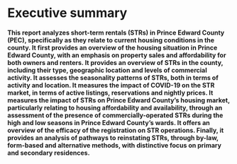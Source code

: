 # Executive summary {-}

**This report analyzes short-term rentals (STRs) in Prince Edward County (PEC), specifically as they relate to current housing conditions in the county. It first provides an overview of the housing situation in Prince Edward County, with an emphasis on property sales and affordability for both owners and renters. It provides an overview of STRs in the county, including their type, geographic location and levels of commercial activity. It assesses the seasonality patterns of STRs, both in terms of activity and location. It measures the impact of COVID-19 on the STR market, in terms of active listings, reservations and nightly prices. It measures the impact of STRs on Prince Edward County’s housing market, particularly relating to housing affordability and availability, through an assessment of the presence of commercially-operated STRs during the high and low seasons in Prince Edward County’s wards. It offers an overview of the efficacy of the registration on STR operations. Finally, it provides an analysis of pathways to reinstating STRs, through by-law, form-based and alternative methods, with distinctive focus on primary and secondary residences.**

\noindent\rule{\textwidth}{1pt}

<!-- **HOUSING IN PRINCE EDWARD COUNTY: SUMMARY ANALYSIS** -->

<!-- - In 2020 and 2021, housing prices in Prince Edward County have been skyrocketing, with a year-over-year increase of  -->
<!-- - In order for 2020 and 2021 housing prices to be affordable for renters in the county, households would require an additional $XX,XXX in after-tax income in Picton, $XX,XXX in TKTK and $XX,XXX in TKTK. -->
<!-- - Up to half of home sales were attributable to new short-term accommodations being created in the county in 2016, while that number was a quarter in 2020.  -->
<!-- - The largest year-over-year increases in rent occurred in 2021, when rents increased by 52%. Renters in Picton spend on average $TKTK more on rent than what is considered affordable, while this number is $TKTK for Wellington. -->

<!-- **SHORT-TERM RENTALS IN PRINCE EDWARD COUNTY: MARKET OVERVIEW** -->

<!-- - There were TKTK active STR listings in Prince Edward County housing units in 2020, which collectively earned $151.4 million. -->
<!-- - Listings in the county are highly decentralized compared to other STR markets in Canada. Picton is the ward with the most active STR listings, followed by Hallowell and Wellington. -->
<!-- - More than two thirds (69.6%) of Prince Edward County’s STR listings are entire homes, and entire homes are responsible for 86.3% of all revenue. -->
<!-- - Revenue is concentrated unevenly among hosts, with the top 10% earning 43.2% of revenue, and the top 1% earning 13.6%, but Prince Edward County has much less revenue concentration than other large cities in Canada. -->
<!-- - Commercial operators who control multiple STR listings account for 34.7% listings and 30.6% revenue, and those shares have been falling consistently since the introduction of the City’s 2018 STR regulations. -->
<!-- - STR activity in Prince Edward County has suffered an unprecedented collapse during the COVID-19 pandemic. -->
<!-- - Reservations since the Covid-19 pandemic are down 25%% compared to pre-pandemic levels. However, prices have been around 75% above the trend in the county: a unique situation in Canadian tourist destination markets. -->

<!-- **SEASONALITY OF THE SHORT-TERM RENTAL MARKET IN PRINCE EDWARD COUNTY** -->

<!-- - TKTK -->
<!-- - TKTK -->
<!-- - TKTK -->
<!-- - TKTK -->
<!-- - TKTK -->

<!-- **SHORT-TERM RENTALS IN PRINCE EDWARD COUNTY: HOUSING IMPACTS** -->

<!-- - Short-term rentals removed TKTK housing units from Prince Edward County’s long-term market in 2020, a decline of XX% since 2019. -->
<!-- - Almost two thirds of all entire-home listings and four in ten private-room listings are dedicated STRs. -->
<!-- - In the Downtown area, 1.9% of all housing has been converted to dedicated STRs, while the figure is 1.5% in Riley Park and 1.4% in Shaughnessy. -->
<!-- - Between 2015 and 2019, STRs have been responsible for a 2.1% increase in average monthly rent, and the average renter household in Prince Edward County has paid an additional $1,390 in rent because of the impact of STRs. -->
<!-- - The number of frequently-rented entire home listings dropped from 2,680 in January 2020 to just 940 in August 2020. -->
<!-- - 39.2% of FREH listings were permanently deactivated and 22.9% were temporarily blocked. -->

<!-- **PRINCE EDWARD COUNTY REGISTRATION ANALYSIS** -->

<!-- - TKTK -->
<!-- - TKTK -->
<!-- - TKTK -->
<!-- - TKTK -->
<!-- - TKTK -->

<!-- **PATHWAYS TO REINSTATING SHORT-TERM RENTAL ACCOMODATION REGULATIONS** -->

<!-- - Based on the registration analysis, there are two policy pathways that the county could take to reinstate the STA registration system: Redistribute or Restrict; which could be done for towns and village only or for the entire county. -->
<!-- - By redistributing, the county would emit licenses to primary residence operators only, having the potential to redistribute $6.2 million in STA revenue to 1,000 part-time home sharers, which would earn around $6,200 each, yearly. -->
<!-- - By restricting the number of STAs in the County, 300 licenses would need to be allocated to maintain 2019 STA activity levels, with revenues being shared by a small amount of commercial operators. -->
<!-- - Rent subsidies to encourage owners to keep their unit on the long-term rental market in Prince Edward County would likely not be a potential solutions, since rent supplements would need to be as high as $2,520 in Wellington and $2,360 in the townships. -->

\newpage